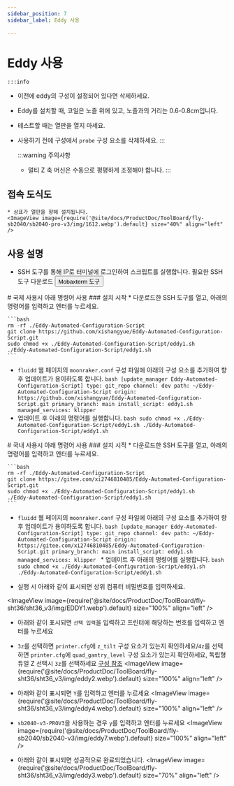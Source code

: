 ```yaml
---
sidebar_position: 7
sidebar_label: Eddy 사용

---
```



# Eddy 사용

    :::info
  * 이전에 eddy의 구성이 설정되어 있다면 삭제하세요.
  * Eddy를 설치할 때, 코일은 노즐 위에 있고, 노즐과의 거리는 0.6-0.8cm입니다.
  * 테스트할 때는 열판을 열지 마세요.
  * 사용하기 전에 구성에서 `probe` 구성 요소를 삭제하세요.
    :::

    :::warning 주의사항
    * 멀티 Z 축 머신은 수동으로 평평하게 조정해야 합니다.
    :::

## 접속 도식도

    * 상표가 열판을 향해 설치됩니다.
    <ImageView image={require('@site/docs/ProductDoc/ToolBoard/fly-sb2040/sb2040-pro-v3/img/1612.webp').default} size="40%" align="left" />


## 사용 설명
   * SSH 도구를 통해 IP로 터미널에 로그인하여 스크립트를 실행합니다.
    필요한 SSH 도구 다운로드 <Button variant="contained" disableElevation href="/docs/ResDownload/auxiliary_software/">Mobaxterm 도구</Button>


<Tabs>
  <TabItem value="eddy1" label="국제 사용">
    # 국제 사용시 아래 명령어 사용
    ### 설치 시작
    * 다운로드한 SSH 도구를 열고, 아래의 명령어를 입력하고 엔터를 누르세요.
    
    ```bash
    rm -rf ./Eddy-Automated-Configuration-Script
    git clone https://github.com/xishangyue/Eddy-Automated-Configuration-Script.git
    sudo chmod +x ./Eddy-Automated-Configuration-Script/eddy1.sh
    ./Eddy-Automated-Configuration-Script/eddy1.sh
    ```
   * `fluidd` 웹 페이지의 `moonraker.conf` 구성 파일에 아래의 구성 요소를 추가하여 향후 업데이트가 용이하도록 합니다.
    ```bash
    [update_manager Eddy-Automated-Configuration-Script]
    type: git_repo
    channel: dev
    path: ~/Eddy-Automated-Configuration-Script
    origin: https://github.com/xishangyue/Eddy-Automated-Configuration-Script.git
    primary_branch: main
    install_script: eddy1.sh
    managed_services: klipper
    ```
   * 업데이트 후 아래의 명령어를 실행합니다.
    ```bash
    sudo chmod +x ./Eddy-Automated-Configuration-Script/eddy1.sh
    ./Eddy-Automated-Configuration-Script/eddy1.sh
    ```
</TabItem>

  <TabItem value="eddy2" label="국내 사용">
# 국내 사용시 아래 명령어 사용
### 설치 시작
    * 다운로드한 SSH 도구를 열고, 아래의 명령어를 입력하고 엔터를 누르세요.
    
    ```bash
    rm -rf ./Eddy-Automated-Configuration-Script
    git clone https://gitee.com/xi2746810485/Eddy-Automated-Configuration-Script.git
    sudo chmod +x ./Eddy-Automated-Configuration-Script/eddy1.sh
    ./Eddy-Automated-Configuration-Script/eddy1.sh
    ```
   * `fluidd` 웹 페이지의 `moonraker.conf` 구성 파일에 아래의 구성 요소를 추가하여 향후 업데이트가 용이하도록 합니다.
    ```bash
    [update_manager Eddy-Automated-Configuration-Script]
    type: git_repo
    channel: dev
    path: ~/Eddy-Automated-Configuration-Script
    origin: https://gitee.com/xi2746810485/Eddy-Automated-Configuration-Script.git
    primary_branch: main
    install_script: eddy1.sh
    managed_services: klipper
    ```
    * 업데이트 후 아래의 명령어를 실행합니다.
    ```bash
    sudo chmod +x ./Eddy-Automated-Configuration-Script/eddy1.sh
    ./Eddy-Automated-Configuration-Script/eddy1.sh
    ```
  </TabItem>
</Tabs>


* 실행 시 아래와 같이 표시되면 상위 컴퓨터 비밀번호를 입력하세요.

<ImageView image={require('@site/docs/ProductDoc/ToolBoard/fly-sht36/sht36_v3/img/EDDY1.webp').default} size="100%" align="left" />

* 아래와 같이 표시되면 `선택 입력`을 입력하고 프린터에 해당하는 번호를 입력하고 엔터를 누르세요
* `3z`를 선택하면 `printer.cfg`에 `z_tilt` 구성 요소가 있는지 확인하세요/`4z`를 선택하면 `printer.cfg`에 `quad_gantry_level` 구성 요소가 있는지 확인하세요, 독립형 듀얼 Z 선택시 `3z`를 선택하세요 [구성 참조](https://mellow.klipper.cn/docs/category/klipper-%E5%8F%82%E8%80%83%E9%85%8D%E7%BD%AE)
<ImageView image={require('@site/docs/ProductDoc/ToolBoard/fly-sht36/sht36_v3/img/eddy2.webp').default} size="100%" align="left" />

* 아래와 같이 표시되면 `Y`를 입력하고 엔터를 누르세요
<ImageView image={require('@site/docs/ProductDoc/ToolBoard/fly-sht36/sht36_v3/img/eddy4.webp').default} size="100%" align="left" />

* `sb2040-v3-PROV3`을 사용하는 경우 `y`를 입력하고 엔터를 누르세요
<ImageView image={require('@site/docs/ProductDoc/ToolBoard/fly-sb2040/sb2040-v3/img/eddy7.webp').default} size="100%" align="left" />

* 아래와 같이 표시되면 성공적으로 완료되었습니다.
<ImageView image={require('@site/docs/ProductDoc/ToolBoard/fly-sht36/sht36_v3/img/eddy3.webp').default} size="70%" align="left" />

<LDC1612 />